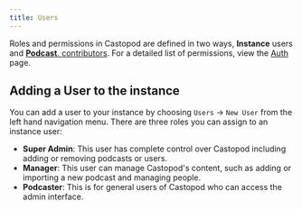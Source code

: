```yaml
---
title: Users
---
```


Roles and permissions in Castopod are defined in two ways, **Instance** users
and [**Podcast**. contributors](../podcast/contributors). For a detailed list of
permissions, view the [Auth](../../getting-started/auth) page.

## Adding a User to the instance

You can add a user to your instance by choosing `Users` -> `New User` from the
left hand navigation menu. There are three roles you can assign to an instance
user:

- **Super Admin**: This user has complete control over Castopod including adding
  or removing podcasts or users.
- **Manager**: This user can manage Castopod's content, such as adding or
  importing a new podcast and managing people.
- **Podcaster**: This is for general users of Castopod who can access the admin
  interface.
